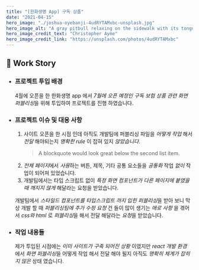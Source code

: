 ```yaml
---
title: "[한화생명 App] 구독 상품"
date: "2021-04-15"
hero_image: "./joshua-oyebanji-4udRYTAMxbc-unsplash.jpg"
hero_image_alt: "A gray pitbull relaxing on the sidewalk with its tongue hanging out"
hero_image_credit_text: "Christopher Ayme"
hero_image_credit_link: "https://unsplash.com/photos/4udRYTAMxbc"
---
```


## 🚀 Work Story

- ### 프로젝트 투입 배경

  4월에 오픈을 한 한화생명 app 에서 *7월에 오픈 예정인 구독 보험 상품 관련 화면 퍼블리싱*을 위해 투입하여 프로젝트를 진행 하였습니다.

- ### 프로젝트 이슈 및 대응 사항

  1. 사이트 오픈을 한 시점 인데 아직도 개발팀에 퍼블리싱 파일을 _어떻게 작업_ 해서 _전달_ 해야되는지 _명확한 rule_ 이 잡혀 있지 _않았습니다_.
     > A blockquote would look great below the second list item.
  2. *전체 페이지*에서 *사용*하는 버튼, 제목, 기타 공통 요소들을 _공통화_ 작업 _없이_ 작업이 되어져 있었습니다.
  3. 개발팀에서는 타입 스크립트 없이 _특정 화면 컴포넌트가 다른 페이지에 붙였을 때 깨지지 않게_ 해달라는 요청을 받았습니다.

  개발팀에서 *스타일드 컴포넌트를 타입스크립트 까지 입힌 퍼블리싱*을 받아 보니 막상 개발 할 때 _퍼블리싱팀에 추가 수정 요청_ 건 들이 많이 생기는 _애로 사항_ 을 겪어서 _css와 html_ 로 *퍼블리싱*을 해서 전달 해달라는 *요청*을 받았습니다.

- ### 작업 내용들

  제가 투입된 시점에는 _이미 사이트가 구축 되어진 상황_ 이였지만 _react 개발 환경_ 에서 *화면 퍼블리싱*을 어떻게 작업 해서 전달 해야 될지 아직도 _명확히 체계가 잡히지 않은_ 상태 였습니다.
